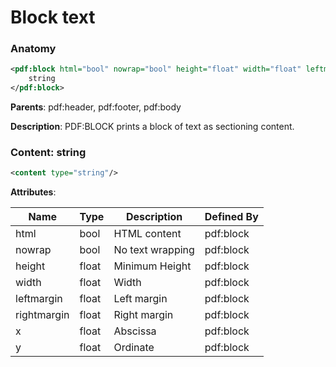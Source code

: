 # Block text

### Anatomy

```xml
<pdf:block html="bool" nowrap="bool" height="float" width="float" leftmargin="float" rightmargin="float" x="float" y="float">
    string
</pdf:block>
```

**Parents**: pdf:header, pdf:footer, pdf:body

 **Description**:
 PDF:BLOCK prints a block of text as sectioning content.

### Content: string

```xml
<content type="string"/>
```

**Attributes**:

| Name | Type | Description | Defined By |
| ---- | ---- | ----------- | ---------- |
| html | bool | HTML content | pdf:block |
| nowrap | bool | No text wrapping | pdf:block |
| height | float | Minimum Height | pdf:block |
| width | float | Width | pdf:block |
| leftmargin | float | Left margin | pdf:block |
| rightmargin | float | Right margin | pdf:block |
| x | float | Abscissa | pdf:block |
| y | float | Ordinate | pdf:block |


